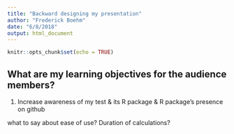 ```yaml
---
title: "Backward designing my presentation"
author: "Frederick Boehm"
date: "6/8/2018"
output: html_document
---
```


```r
knitr::opts_chunk$set(echo = TRUE)
```

## What are my learning objectives for the audience members?

1. Increase awareness of my test & its R package & R package's presence on github



what to say about ease of use? Duration of calculations?




